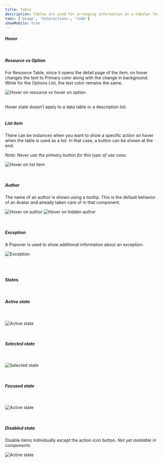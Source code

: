```yaml
---
title: Table
description: Tables are used for arranging information in a tabular format by laying out resource items, displaying data heavily based on numbers, or a list of homogenous items in their simplest form.
tabs: ['Usage', 'Interactions', 'Code']
showMobile: true
---
```


#### Hover

<br/>

##### Resource vs Option

For Resource Table, since it opens the detail page of the item, on hover changes the text to Primary color along with the change in background.
While for the Options List, the text color remains the same.

![Hover on resource vs hover on option](./images/table-22.png)

<br/>
Hover state doesn’t apply to a data table or a description list.

<br/>
<br/>

##### List item

There can be instances when you want to show a specific action on hover when the table is used as a list. In that case, a button can be shown at the end.

*Note: Never use the primary button for this type of use case.*

![Hover on list item](./images/table-23.png)

<br/>

##### Author

The name of an author is shown using a tooltip. This is the default behavior of an Avatar and already taken care of in that component. 

![Hover on author](./images/table-24.png)
![Hover on hidden author](./images/table-25.png)

<br/>

##### Exception

A Popover is used to show additional information about an exception.

![Exception](./images/table-26.png)

<br/>
<br/>

#### States

<br/>

##### Active state

<br/>

![Active state](./images/table-27.png)

<br/>

##### Selected state 

<br/>

![Selected state](./images/table-28.png)

<br/>

##### Focused state

<br/>

![Active state](./images/table-29.png)

<br/>

##### Disabled state

Disable items individually except the action icon button. 
*Not yet available in components.*

![Active state](./images/table-30.png)

<br/>
<br/>







